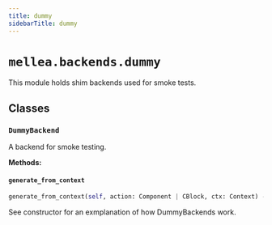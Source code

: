 ```yaml
---
title: dummy
sidebarTitle: dummy
---
```


# `mellea.backends.dummy`


This module holds shim backends used for smoke tests.

## Classes

### `DummyBackend`


A backend for smoke testing.


**Methods:**

#### `generate_from_context`

```python
generate_from_context(self, action: Component | CBlock, ctx: Context) -> tuple[ModelOutputThunk, Context]
```

See constructor for an exmplanation of how DummyBackends work.


